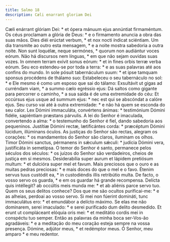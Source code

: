 ```yaml
---
title: Salmo 18
description: Cæli enarrant gloriam Dei
---
```


<div class="side-by-side not-content">
  <span class="text-justify">
    Cæli enárrant glóriam Dei: * et ópera mánuum ejus annúntiat firmaméntum.
  </span>
  <span class="text-justify">
    Os céus proclamam a glória de Deus: * e o firmamento anuncia a obra das suas
    mãos.
  </span>
  <span class="text-justify">
    Dies diéi erúctat verbum, * et nox nocti índicat sciéntiam.
  </span>
  <span class="text-justify">
    Um dia transmite ao outro esta mensagem, * e a noite mostra sabedoria a
    outra noite.
  </span>
  <span class="text-justify">
    Non sunt loquélæ, neque sermónes, * quorum non audiántur voces eórum.
  </span>
  <span class="text-justify">
    Não há discursos nem línguas, * em que não sejam ouvidas suas vozes.
  </span>
  <span class="text-justify">
    In omnem terram exívit sonus eórum: * et in fines orbis terræ verba eórum.
  </span>
  <span class="text-justify">
    Seu eco estendeu-se por toda a terra: * e as suas palavras até aos confins
    do mundo.
  </span>
  <span class="text-justify">
    In sole pósuit tabernáculum suum: * et ipse tamquam sponsus procédens de
    thálamo suo:
  </span>
  <span class="text-justify">
    Estabeleceu o seu tabernáculo no sol: * e Ele mesmo é como um esposo que sai
    do tálamo:
  </span>
  <span class="text-justify">
    Exsultávit ut gigas ad curréndam viam, * a summo cælo egréssio ejus:
  </span>
  <span class="text-justify">
    Dá saltos como gigante para percorrer o caminho, * a sua saída é de uma
    extremidade do céu:
  </span>
  <span class="text-justify">
    Et occúrsus ejus usque ad summum ejus: * nec est qui se abscóndat a calóre
    ejus.
  </span>
  <span class="text-justify">
    Seu curso vai até à outra extremidade: * e não há quem se esconda do seu
    calor.
  </span>
  <span class="text-justify">
    Lex Dómini immaculáta, convértens ánimas: * testimónium Dómini fidéle,
    sapiéntiam præstans párvulis.
  </span>
  <span class="text-justify">
    A lei do Senhor é imaculada, convertendo a alma: * o testemunho do Senhor é
    fiel, dando sabedoria aos pequeninos.
  </span>
  <span class="text-justify">
    Justítiæ Dómini rectæ, lætificántes corda: * præcéptum Dómini lúcidum,
    illúminans óculos.
  </span>
  <span class="text-justify">
    As justiças do Senhor são rectas, alegram os corações: * os mandamentos do
    Senhor são claros, iluminam os olhos.
  </span>
  <span class="text-justify">
    Timor Dómini sanctus, pérmanens in sǽculum sǽculi: * judícia Dómini vera,
    justificáta in semetípsa.
  </span>
  <span class="text-justify">
    O temor do Senhor é santo, permanece pelos séculos dos séculos: * os juízos
    do Senhor são verdadeiros, cheios de justiça em si mesmos.
  </span>
  <span class="text-justify">
    Desiderabília super aurum et lápidem pretiósum multum: * et dulcióra super
    mel et favum.
  </span>
  <span class="text-justify">
    Mais preciosos que o ouro e as muitas pedras preciosas: * e mais doces do
    que o mel e o favo.
  </span>
  <span class="text-justify">
    Étenim servus tuus custódit ea, * in custodiéndis illis retribútio multa.
  </span>
  <span class="text-justify">
    De facto, o vosso servo os guarda, * e em os guardar há grande recompensa.
  </span>
  <span class="text-justify">
    Delícta quis intéllegit? ab occúltis meis munda me: * et ab aliénis parce
    servo tuo.
  </span>
  <span class="text-justify">
    Quem os seus delitos conhece? Dos que me são ocultos purificai-me: * e as
    alheias, perdoai ao vosso servo.
  </span>
  <span class="text-justify">
    Si mei non fúerint domináti, tunc immaculátus ero: * et emundábor a delícto
    máximo.
  </span>
  <span class="text-justify">
    Se elas me não dominarem, serei imaculado: * e serei purificado dum delito
    desmedido.
  </span>
  <span class="text-justify">
    Et erunt ut compláceant elóquia oris mei: * et meditátio cordis mei in
    conspéctu tuo semper.
  </span>
  <span class="text-justify">
    Então as palavras da minha boca ser-Vos-ão agradáveis: * e a meditação do
    meu coração esteja sempre na vossa presença.
  </span>
  <span class="text-justify">Dómine, adjútor meus, * et redémptor meus.</span>
  <span class="text-justify">Ó Senhor, meu amparo * e meu redentor.</span>
</div>
